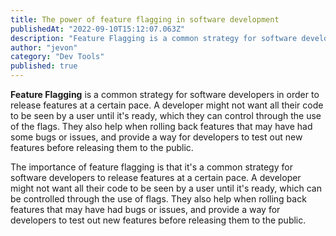 ```yaml
---
title: The power of feature flagging in software development
publishedAt: "2022-09-10T15:12:07.063Z"
description: "Feature Flagging is a common strategy for software developers in order to release features at a certain pace. A developer might not want all their code to be seen by a user until it's ready, which they can control through the use of the flags. They also help when rolling back features that may have had some bugs or issues, and provide a way for developers to test out new features before releasing them to the public."
author: "jevon"
category: "Dev Tools"
published: true
---
```


**Feature Flagging** is a common strategy for software developers in order to release features at a certain pace. A developer might not want all their code to be seen by a user until it's ready, which they can control through the use of the flags. They also help when rolling back features that may have had some bugs or issues, and provide a way for developers to test out new features before releasing them to the public.

The importance of feature flagging is that it's a common strategy for software developers to release features at a certain pace. A developer might not want all their code to be seen by a user until it's ready, which can be controlled through the use of flags. They also help when rolling back features that may have had bugs or issues, and provide a way for developers to test out new features before releasing them to the public.
